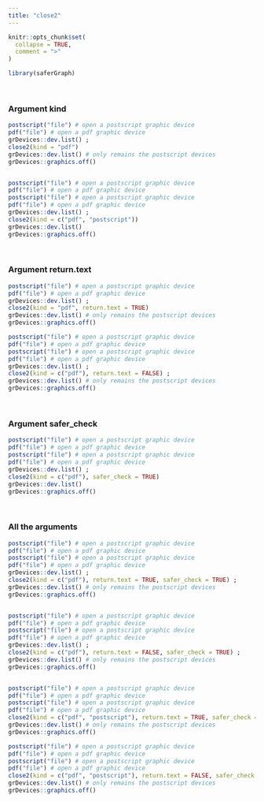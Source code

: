 ```yaml
---
title: "close2"
---
```


```r
knitr::opts_chunk$set(
  collapse = TRUE,
  comment = ">"
)
```

```r
library(saferGraph)
```
<br>

### Argument kind
```r
postscript("file") # open a postscript graphic device
pdf("file") # open a pdf graphic device
grDevices::dev.list() ; 
close2(kind = "pdf")
grDevices::dev.list() # only remains the postscript devices
grDevices::graphics.off()


postscript("file") # open a postscript graphic device
pdf("file") # open a pdf graphic device
postscript("file") # open a postscript graphic device
pdf("file") # open a pdf graphic device
grDevices::dev.list() ; 
close2(kind = c("pdf", "postscript"))
grDevices::dev.list()
grDevices::graphics.off()
```
<br>

### Argument return.text
```r
postscript("file") # open a postscript graphic device
pdf("file") # open a pdf graphic device
grDevices::dev.list() ; 
close2(kind = "pdf", return.text = TRUE)
grDevices::dev.list() # only remains the postscript devices
grDevices::graphics.off()

postscript("file") # open a postscript graphic device
pdf("file") # open a pdf graphic device
postscript("file") # open a postscript graphic device
pdf("file") # open a pdf graphic device
grDevices::dev.list() ; 
close2(kind = c("pdf"), return.text = FALSE) ; 
grDevices::dev.list() # only remains the postscript devices
grDevices::graphics.off()
```
<br>

### Argument safer_check 
```r
postscript("file") # open a postscript graphic device
pdf("file") # open a pdf graphic device
postscript("file") # open a postscript graphic device
pdf("file") # open a pdf graphic device
grDevices::dev.list() ; 
close2(kind = c("pdf"), safer_check = TRUE)
grDevices::dev.list()
grDevices::graphics.off()
```
<br>

### All the arguments
```r
postscript("file") # open a postscript graphic device
pdf("file") # open a pdf graphic device
postscript("file") # open a postscript graphic device
pdf("file") # open a pdf graphic device
grDevices::dev.list() ; 
close2(kind = c("pdf"), return.text = TRUE, safer_check = TRUE) ; 
grDevices::dev.list() # only remains the postscript devices
grDevices::graphics.off()


postscript("file") # open a postscript graphic device
pdf("file") # open a pdf graphic device
postscript("file") # open a postscript graphic device
pdf("file") # open a pdf graphic device
grDevices::dev.list() ; 
close2(kind = c("pdf"), return.text = FALSE, safer_check = TRUE) ; 
grDevices::dev.list() # only remains the postscript devices
grDevices::graphics.off()


postscript("file") # open a postscript graphic device
pdf("file") # open a pdf graphic device
postscript("file") # open a postscript graphic device
pdf("file") # open a pdf graphic device
close2(kind = c("pdf", "postscript"), return.text = TRUE, safer_check = TRUE)
grDevices::dev.list() # only remains the postscript devices
grDevices::graphics.off()

postscript("file") # open a postscript graphic device
pdf("file") # open a pdf graphic device
postscript("file") # open a postscript graphic device
pdf("file") # open a pdf graphic device
close2(kind = c("pdf", "postscript"), return.text = FALSE, safer_check = TRUE)
grDevices::dev.list() # only remains the postscript devices
grDevices::graphics.off()
```
<br>


